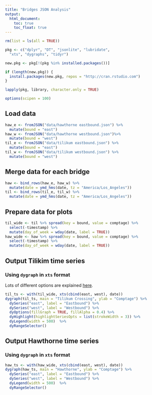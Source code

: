 ```yaml
---
title: "Bridges JSON Analysis"
output:
  html_document:
    toc: true
    toc_float: true
---
```



```r
rm(list = ls(all = TRUE))

pkg <- c("dplyr", "DT", "jsonlite", "lubridate", 
  "xts", "dygraphs", "tidyr")

new.pkg <- pkg[!(pkg %in% installed.packages())]

if (length(new.pkg)) {
  install.packages(new.pkg, repos = "http://cran.rstudio.com")
}

lapply(pkg, library, character.only = TRUE)
```

```r
options(scipen = 100)
```

## Load data

```r
haw_e <- fromJSON("data/hawthorne eastbound.json") %>%
  mutate(bound = "east")
haw_w <- fromJSON("data/hawthorne westbound.json")%>%
  mutate(bound = "west")
til_e <- fromJSON("data/tilikum eastbound.json") %>%
  mutate(bound = "east")
til_w <- fromJSON("data/tilikum westbound.json") %>%
  mutate(bound = "west")
```

## Merge data for each bridge

```r
haw <- bind_rows(haw_e, haw_w) %>%
  mutate(date = ymd_hms(date, tz = "America/Los_Angeles"))
til <- bind_rows(til_e, til_w) %>%
  mutate(date = ymd_hms(date, tz = "America/Los_Angeles"))
```

## Prepare data for plots

```r
til_wide <- til %>% spread(key = bound, value = comptage) %>%
  select(-timestamp) %>%
  mutate(day_of_week = wday(date, label = TRUE))
haw_wide <- haw %>% spread(key = bound, value = comptage) %>%
  select(-timestamp) %>%
  mutate(day_of_week = wday(date, label = TRUE))
```

## Output Tilikim time series 

### Using `dygraph` in `xts` format

Lots of different options are explained [here](https://rstudio.github.io/dygraphs/).

```r
til_ts <- with(til_wide, xts(cbind(east, west), date))
dygraph(til_ts, main = "Tilikum Crossing", ylab = "Comptage") %>% 
  dySeries("east", label = "Eastbound") %>%
  dySeries("west", label = "Westbound") %>%
  dyOptions(fillGraph = TRUE, fillAlpha = 0.4) %>%
  dyHighlight(highlightSeriesOpts = list(strokeWidth = 3)) %>%
  dyLegend(width = 500)  %>%
  dyRangeSelector()
```

## Output Hawthorne time series 

### Using `dygraph` in `xts` format

```r
haw_ts <- with(haw_wide, xts(cbind(east, west), date))
dygraph(haw_ts, main = "Hawthorne", ylab = "Comptage") %>% 
  dySeries("east", label = "Eastbound") %>%
  dySeries("west", label = "Westbound") %>%
  dyLegend(width = 500)  %>%
  dyRangeSelector()
```
